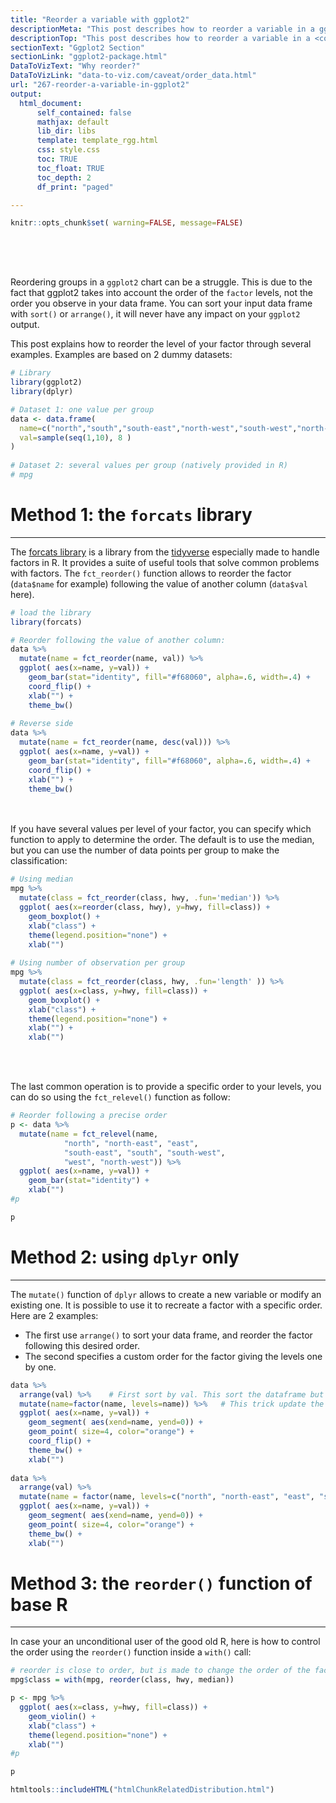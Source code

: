 ```yaml
---
title: "Reorder a variable with ggplot2"
descriptionMeta: "This post describes how to reorder a variable in a ggplot2 chart. Several methods are suggested, always providing examples with reproducible code chunks."
descriptionTop: "This post describes how to reorder a variable in a <code>ggplot2</code> chart. Several methods are suggested, always providing examples with reproducible code chunks."
sectionText: "Ggplot2 Section"
sectionLink: "ggplot2-package.html"
DataToVizText: "Why reorder?"
DataToVizLink: "data-to-viz.com/caveat/order_data.html"
url: "267-reorder-a-variable-in-ggplot2"
output:
  html_document:
      self_contained: false    
      mathjax: default
      lib_dir: libs
      template: template_rgg.html
      css: style.css
      toc: TRUE
      toc_float: TRUE
      toc_depth: 2
      df_print: "paged"

---
```



```r
knitr::opts_chunk$set( warning=FALSE, message=FALSE)
```


<div class="container" style="padding-top: 50px">


Reordering groups in a `ggplot2` chart can be a struggle. This is due to the fact that ggplot2 takes into account the order of the `factor` levels, not the order you observe in your data frame. You can sort your input data frame with `sort()` or `arrange()`, it will never have any impact on your `ggplot2` output.  

This post explains how to reorder the level of your factor through several examples. Examples are based on 2 dummy datasets:
```r
# Library
library(ggplot2)
library(dplyr)

# Dataset 1: one value per group
data <- data.frame(
  name=c("north","south","south-east","north-west","south-west","north-east","west","east"),
  val=sample(seq(1,10), 8 )
)
 
# Dataset 2: several values per group (natively provided in R)
# mpg
```



# Method 1: the `forcats` library {#forcats}
***
The [forcats library](https://github.com/tidyverse/forcats) is a library from the [tidyverse](https://www.tidyverse.org/) especially made to handle factors in R. It provides a suite of useful tools that solve common problems with factors. The `fct_reorder()` function allows to reorder the factor (`data$name` for example) following the value of another column (`data$val` here).

```r
# load the library
library(forcats)

# Reorder following the value of another column:
data %>%
  mutate(name = fct_reorder(name, val)) %>%
  ggplot( aes(x=name, y=val)) +
    geom_bar(stat="identity", fill="#f68060", alpha=.6, width=.4) +
    coord_flip() +
    xlab("") +
    theme_bw()
 
# Reverse side
data %>%
  mutate(name = fct_reorder(name, desc(val))) %>%
  ggplot( aes(x=name, y=val)) +
    geom_bar(stat="identity", fill="#f68060", alpha=.6, width=.4) +
    coord_flip() +
    xlab("") +
    theme_bw()
```

<br><br>
If you have several values per level of your factor, you can specify which function to apply to determine the order. The default is to use the median, but you can use the number of data points per group to make the classification:

```r
# Using median
mpg %>%
  mutate(class = fct_reorder(class, hwy, .fun='median')) %>%
  ggplot( aes(x=reorder(class, hwy), y=hwy, fill=class)) + 
    geom_boxplot() +
    xlab("class") +
    theme(legend.position="none") +
    xlab("")
 
# Using number of observation per group
mpg %>%
  mutate(class = fct_reorder(class, hwy, .fun='length' )) %>%
  ggplot( aes(x=class, y=hwy, fill=class)) + 
    geom_boxplot() +
    xlab("class") +
    theme(legend.position="none") +
    xlab("") +
    xlab("")
```


<br><br>

<div class = "row">
  
<div class = "col-md-6  col-sm-12 align-self-center">
The last common operation is to provide a specific order to your levels, you can do so using the `fct_relevel()` function as follow:

```r
# Reorder following a precise order
p <- data %>%
  mutate(name = fct_relevel(name, 
            "north", "north-east", "east", 
            "south-east", "south", "south-west", 
            "west", "north-west")) %>%
  ggplot( aes(x=name, y=val)) +
    geom_bar(stat="identity") +
    xlab("")
#p
```

</div>
  
<div class = "col-md-6  col-sm-12">
```r
p
```
</div>
</div>





# Method 2: using `dplyr` only {#dplyr}
***

The `mutate()` function of `dplyr` allows to create a new variable or modify an existing one. It is possible to use it to recreate a factor with a specific order. Here are 2 examples:  

- The first use `arrange()` to sort your data frame, and reorder the factor following this desired order.  
- The second specifies a custom order for the factor giving the levels one by one.

```r
data %>%
  arrange(val) %>%    # First sort by val. This sort the dataframe but NOT the factor levels
  mutate(name=factor(name, levels=name)) %>%   # This trick update the factor levels
  ggplot( aes(x=name, y=val)) +
    geom_segment( aes(xend=name, yend=0)) +
    geom_point( size=4, color="orange") +
    coord_flip() +
    theme_bw() +
    xlab("")
 
data %>%
  arrange(val) %>%
  mutate(name = factor(name, levels=c("north", "north-east", "east", "south-east", "south", "south-west", "west", "north-west"))) %>%
  ggplot( aes(x=name, y=val)) +
    geom_segment( aes(xend=name, yend=0)) +
    geom_point( size=4, color="orange") +
    theme_bw() +
    xlab("")
```






# Method 3: the `reorder()` function of base R {#reorder}
***
<div class = "row">
  
<div class = "col-md-6  col-sm-12 align-self-center">
In case your an unconditional user of the good old R, here is how to control the order using the `reorder()` function inside a `with()` call:

```r
# reorder is close to order, but is made to change the order of the factor levels.
mpg$class = with(mpg, reorder(class, hwy, median))

p <- mpg %>%
  ggplot( aes(x=class, y=hwy, fill=class)) + 
    geom_violin() +
    xlab("class") +
    theme(legend.position="none") +
    xlab("")
#p
```

</div>
  
<div class = "col-md-6  col-sm-12">
```r
p
```
</div>
</div>





<!-- Close container -->
</div>




```r
htmltools::includeHTML("htmlChunkRelatedDistribution.html")
```
